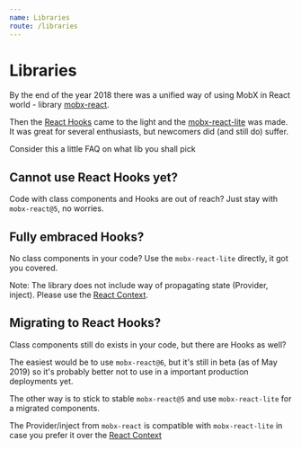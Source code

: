 ---
name: Libraries
route: /libraries
---

# Libraries

By the end of the year 2018 there was a unified way of using MobX in React world - library [mobx-react](https://github.com/mobxjs/mobx-react).

Then the [React Hooks](https://reactjs.org/docs/hooks-intro.html) came to the light and the [mobx-react-lite](https://github.com/mobxjs/mobx-react-lite) was made. It was great for several enthusiasts, but newcomers did (and still do) suffer.

Consider this a little FAQ on what lib you shall pick

## Cannot use React Hooks yet?

Code with class components and Hooks are out of reach? Just stay with `mobx-react@5`, no worries.

## Fully embraced Hooks?

No class components in your code? Use the `mobx-react-lite` directly, it got you covered.

Note: The library does not include way of propagating state (Provider, inject). Please use the [React Context](https://reactjs.org/docs/context.html).

## Migrating to React Hooks?

Class components still do exists in your code, but there are Hooks as well?

The easiest would be to use `mobx-react@6`, but it's still in beta (as of May 2019) so it's probably better not to use in a important production deployments yet.

The other way is to stick to stable `mobx-react@5` and use `mobx-react-lite` for a migrated components.

The Provider/inject from `mobx-react` is compatible with `mobx-react-lite` in case you prefer it over the [React Context](https://reactjs.org/docs/context.html)
